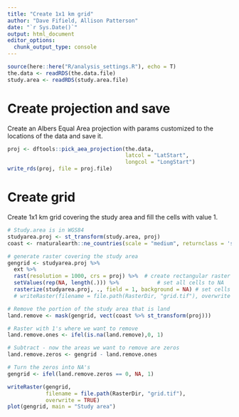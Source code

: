 ```yaml
---
title: "Create 1x1 km grid"
author: "Dave Fifield, Allison Patterson"
date: "`r Sys.Date()`"
output: html_document
editor_options: 
  chunk_output_type: console
---
```


```r
source(here::here("R/analysis_settings.R"), echo = T)
the.data <- readRDS(the.data.file)
study.area <- readRDS(study.area.file)
```

# Create projection and save

Create an Albers Equal Area projection with params customized to the locations
of the data and save it.

```r
proj <- dftools::pick_aea_projection(the.data, 
                                     latcol = "LatStart",
                                     longcol = "LongStart")
write_rds(proj, file = proj.file)
```


# Create grid

Create 1x1 km grid covering the study area and fill the cells with value 1.
```r
# Study.area is in WGS84
studyarea.proj <- st_transform(study.area, proj)
coast <- rnaturalearth::ne_countries(scale = "medium", returnclass = 'sf')

# generate raster covering the study area
gengrid <- studyarea.proj %>%
  ext %>% 
  rast(resolution = 1000, crs = proj) %>%  # create rectangular raster
  setValues(rep(NA, length(.))) %>%            # set all cells to NA
  rasterize(studyarea.proj, ., field = 1, background = NA) # set cells to 1
  # writeRaster(filename = file.path(RasterDir, "grid.tif"), overwrite = TRUE)

# Remove the portion of the study area that is land
land.remove <- mask(gengrid, vect(coast %>% st_transform(proj)))

# Raster with 1's where we want to remove
land.remove.ones <- ifel(is.na(land.remove),0, 1)

# Subtract - now the areas we want to remove are zeros
land.remove.zeros <- gengrid - land.remove.ones

# Turn the zeros into NA's
gengrid <- ifel(land.remove.zeros == 0, NA, 1)

writeRaster(gengrid,
            filename = file.path(RasterDir, "grid.tif"),
            overwrite = TRUE)
plot(gengrid, main = "Study area")
```

